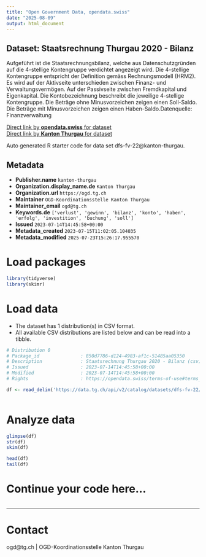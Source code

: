 ```yaml
---
title: "Open Government Data, opendata.swiss"
date: "2025-08-09"
output: html_document
---
```


## Dataset: Staatsrechnung Thurgau 2020 - Bilanz

Aufgeführt ist die Staatsrechnungsbilanz, welche aus Datenschutzgründen auf die 4-stellige Kontengruppe verdichtet angezeigt wird. Die 4-stellige Kontengruppe entspricht der Definition gemäss Rechnungsmodell (HRM2). Es wird auf der Aktivseite unterschieden zwischen Finanz- und Verwaltungsvermögen. Auf der Passivseite zwischen Fremdkapital und Eigenkapital. Die Kontobezeichnung beschreibt die jeweilige 4-stellige Kontengruppe. Die Beträge ohne Minusvorzeichen zeigen einen Soll-Saldo. Die Beträge mit Minusvorzeichen zeigen einen Haben-Saldo.Datenquelle: Finanzverwaltung

[Direct link by **opendata.swiss** for dataset](https://opendata.swiss/de/dataset/staatsrechnung-thurgau-2020-bilanz)<br>
[Direct link by **Kanton Thurgau** for dataset](https://data.tg.ch/explore/dataset/dfs-fv-22/)

Auto generated R starter code for data set dfs-fv-22@kanton-thurgau.

## Metadata

- **Publisher.name** `kanton-thurgau`
- **Organization.display_name.de** `Kanton Thurgau`
- **Organization.url** `https://ogd.tg.ch`
- **Maintainer** `OGD-Koordinationsstelle Kanton Thurgau`
- **Maintainer_email** `ogd@tg.ch`
- **Keywords.de** `['verlust', 'gewinn', 'bilanz', 'konto', 'haben', 'erfolg', 'investition', 'buchung', 'soll']`
- **Issued** `2023-07-14T14:45:58+00:00`
- **Metadata_created** `2023-07-15T11:02:05.104035`
- **Metadata_modified** `2025-07-23T15:26:17.955570`


# Load packages

```r

library(tidyverse)
library(skimr)

```

# Load data

-   The dataset has 1 distribution(s) in CSV format.
-   All available CSV distributions are listed below and can be read into a tibble.

```r

# Distribution 0
# Package_id               : 850d7786-d124-4983-af1c-51485aa05350
# Description              : Staatsrechnung Thurgau 2020 - Bilanz (csv)
# Issued                   : 2023-07-14T14:45:58+00:00
# Modified                 : 2023-07-14T14:45:58+00:00
# Rights                   : https://opendata.swiss/terms-of-use#terms_by

df <- read_delim('https://data.tg.ch/api/v2/catalog/datasets/dfs-fv-22/exports/csv?use_labels=true')



```

# Analyze data

```r

glimpse(df)
str(df)
skim(df)

head(df)
tail(df)

```

# Continue your code here...

```r

```

------------------------------------------------------------------------

# Contact

ogd@tg.ch | OGD-Koordinationsstelle Kanton Thurgau
